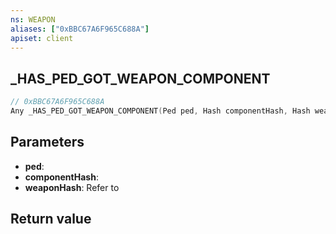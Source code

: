 ```yaml
---
ns: WEAPON
aliases: ["0xBBC67A6F965C688A"]
apiset: client
---
```

## _HAS_PED_GOT_WEAPON_COMPONENT

```c
// 0xBBC67A6F965C688A
Any _HAS_PED_GOT_WEAPON_COMPONENT(Ped ped, Hash componentHash, Hash weaponHash);
```


## Parameters
* **ped**:
* **componentHash**:
* **weaponHash**: Refer to <EmbeddedEnum type="eWeaponHash" />

## Return value
